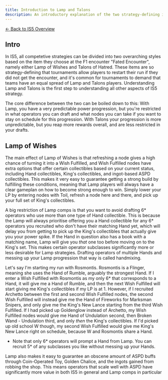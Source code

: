 ```yaml
---
title: Introduction to Lamp and Talons
description: An introductory explanation of the two strategy-defining items in IS5
---
```


<div class="back-button-container">
  <a href="/is5-sarkaz/overview/" class="back-button">
    <span class="back-arrow">←</span>
    <span class="back-text">Back to IS5 Overview</span>
  </a>
</div>

## Intro

In IS5, all competetive strategies can be divided into two overarching styles based on the item they choose at the F1 encounter "Fated Encounter", namely either Lamp of Wishes and Talons of Hatred. These items are so strategy-defining that tournaments allow players to restart their run if they did not get the encounter, and it's common for tournaments to demand that teams have an equal spread of Lamp and Talons players. Understanding Lamp and Talons is the first step to understanding all other aspects of IS5 strategy.

The core difference between the two can be boiled down to this: With Lamp, you have a very predictable power progression, but you're restricted in what operators you can draft and what nodes you can take if you want to stay on schedule for this progression. With Talons your progression is more unpredictable, but you reap more rewards overall, and are less restricted in your drafts. 

## Lamp of Wishes

The main effect of Lamp of Wishes is that refreshing a node gives a high chance of turning it into a Wish Fulfilled, and Wish Fulfilled nodes have extra options that offer certain collectibles based on your current status, including Hand collectibles, King's collectibles, and ingot-based ASPD collectibles. This makes it very easy to guarantee getting a strong build by fulfilling these conditions, meaning that Lamp players will always have a clear gameplan on how to become strong enough to win. Simply lower your LP by entering nodes with Toil, refresh a node here and there, and pick up your full set of King's collectibles. 

A big restriction of Lamp comps is that you want to avoid drafting 6* operators who use more than one type of Hand collectible. This is because the Lamp will always prioritise offering you a Hand collectible for any 6* operators you recruited who don't have their matching Hand yet, which will delay you from getting to pick up the King's collectibles that actually give you your power spike. If the Hand in question also has a book with a matching name, Lamp will give you *that* one too before moving on to the King's set. This makes certain operator subclasses significantly more or less desirable for Lamp strategies. Drafting operators of multiple Hands and messing up your Lamp progression that way is called handmixing.

Let's say I'm starting my run with Rosmontis. Rosmontis is a Flinger, meaning she uses the Hand of Rumble, arguably the strongest Hand. If I enter a Wish Fulfilled with Rosmontis as my only 6* that corresponds to a Hand, it will give me a Hand of Rumble, and then the next Wish Fulfilled will start giving me King's collectibles if my LP is at 1. However, if I recruited Archetto between the first and second Wish Fulfilled nodes, the second Wish Fulfilled will instead give me the Hand of Fireworks for Marksman Snipers, and only give me the King's New Lance starting from the third Wish Fulfilled. If I had picked up Goldenglow instead of Archetto, my Wish Fulfilled nodes would give me Hand of Undulation second, then Broken Wand - Undulation third, and only *then* the King's collectibles. If I'd picked up old school W though, my second Wish Fulfilled would give me King's New Lance right on schedule, because W and Rosmontis share a Hand.

- Note that only 6* operators will prompt a Hand from Lamp. You can recruit 5* of any subclasses you like without messing up your Hands.

Lamp also makes it easy to guarantee an obscene amount of ASPD buffs through Coin-Operated Toy, Golden Chalice, and the ingots gained from robbing the shop. This means operators that scale well with ASPD have significantly more value in both IS5 in general and Lamp comps in particular

